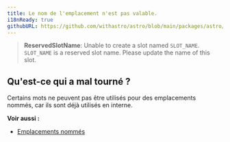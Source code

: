 ```yaml
---
title: Le nom de l'emplacement n'est pas valable.
i18nReady: true
githubURL: https://github.com/withastro/astro/blob/main/packages/astro/src/core/errors/errors-data.ts
---
```


> **ReservedSlotName**: Unable to create a slot named `SLOT_NAME`. `SLOT_NAME` is a reserved slot name. Please update the name of this slot.

## Qu'est-ce qui a mal tourné ?
Certains mots ne peuvent pas être utilisés pour des emplacements nommés, car ils sont déjà utilisés en interne.

**Voir aussi :**
-  [Emplacements nommés](/fr/basics/astro-components/#les-emplacements-slots-nommés)


